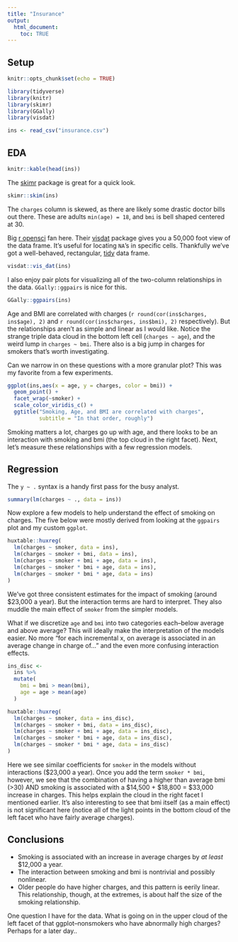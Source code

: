 ```yaml
---
title: "Insurance"
output: 
  html_document:
    toc: TRUE
---
```


## Setup
```r
knitr::opts_chunk$set(echo = TRUE)
```

```r
library(tidyverse)
library(knitr)
library(skimr)
library(GGally)
library(visdat)

ins <- read_csv("insurance.csv")
```

## EDA

```r
knitr::kable(head(ins))
```

The [skimr](https://github.com/ropensci/skimr) package is great for a quick look.
```r
skimr::skim(ins)
```
The `charges` column is skewed, as there are likely some drastic doctor bills 
out there. These are adults `min(age) = 18`, and `bmi` is bell shaped centered at 30.

Big [r opensci](https://ropensci.org/) fan here. Their [visdat](https://github.com/ropensci/visdat) package gives you a 50,000 foot view of the data frame. It's useful for locating `NA`'s in specific cells. Thankfully we've got a well-behaved, rectangular, [tidy](http://vita.had.co.nz/papers/tidy-data.html) data frame.

```r
visdat::vis_dat(ins)
```

I also enjoy pair plots for visualizing all of the two-column relationships in the data. `GGally::ggpairs` is nice for this.
```r
GGally::ggpairs(ins)
```

Age and BMI are correlated with charges 
(`r round(cor(ins$charges, ins$age), 2)` and `r round(cor(ins$charges, ins$bmi), 2)` respectively). 
But the relationships aren't as simple and linear as I would like. Notice 
the strange triple data cloud in the bottom left cell (`charges ~ age`), 
and the weird lump in `charges ~ bmi`. There also is a big jump in 
charges for smokers that's worth investigating. 

Can we narrow in on these questions with a more granular plot? This was my 
favorite from a few experiments.
```r
ggplot(ins,aes(x = age, y = charges, color = bmi)) + 
  geom_point() + 
  facet_wrap(~smoker) + 
  scale_color_viridis_c() + 
  ggtitle("Smoking, Age, and BMI are correlated with charges", 
          subtitle = "In that order, roughly")
```

Smoking matters a lot, charges go up with age, and there looks to 
be an interaction with smoking and bmi (the top cloud in the right facet). 
Next, let's measure these relationships with a few regression models.

## Regression

The `y ~ .` syntax is a handy first pass for the busy analyst.

```r
summary(lm(charges ~ ., data = ins))
```

Now explore a few models to help understand the effect of smoking 
on charges. The five below were mostly derived from looking at 
the `ggpairs` plot and my custom `ggplot`. 

```r
huxtable::huxreg(
  lm(charges ~ smoker, data = ins),
  lm(charges ~ smoker + bmi, data = ins),
  lm(charges ~ smoker + bmi + age, data = ins),
  lm(charges ~ smoker * bmi + age, data = ins),
  lm(charges ~ smoker * bmi * age, data = ins)
)
```

We've got three consistent estimates for the impact of 
smoking (around $23,000 a year). But the interaction terms are 
hard to interpret. They also muddle the main effect of `smoker` 
from the simpler models.

What if we discretize `age` and `bmi` into two categories 
each--below average and above average? This will ideally make the 
interpretation of the models easier. No more "for each incremental x, 
on average is associated in an average change in charge of..." 
and the even more confusing interaction effects. 

```r
ins_disc <-
  ins %>%
  mutate(
    bmi = bmi > mean(bmi),
    age = age > mean(age) 
  )

huxtable::huxreg(
  lm(charges ~ smoker, data = ins_disc),
  lm(charges ~ smoker + bmi, data = ins_disc),
  lm(charges ~ smoker + bmi + age, data = ins_disc),
  lm(charges ~ smoker * bmi + age, data = ins_disc),
  lm(charges ~ smoker * bmi * age, data = ins_disc)
)
```

Here we see similar coefficients for `smoker` in the models without 
interactions ($23,000 a year). Once you add the term `smoker * bmi`, 
however, we see that the combination of having a higher than average 
bmi (>30) AND smoking is associated with a $14,500 + $18,800 = $33,000 
increase in charges. This helps explain the cloud in the right facet 
I mentioned earlier. It's also interesting to see that bmi itself 
(as a main effect) is not significant here (notice all of the light 
points in the bottom cloud of the left facet who have fairly average charges). 

## Conclusions

* Smoking is associated with an increase in average charges by *at least* $12,000 a year. 
* The interaction between smoking and bmi is nontrivial and possibly nonlinear.
* Older people do have higher charges, and this pattern is eerily linear. This relationship, though, at the extremes, is about half the size of the smoking relationship. 

One question I have for the data. What is going on in the upper cloud 
of the left facet of that ggplot--nonsmokers who have abnormally 
high charges? Perhaps for a later day..
